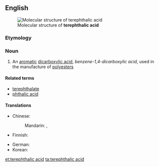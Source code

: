 ==English==
[[File:Terephthalsäure.svg|thumb|Molecular structure of '''terephthalic acid''']]
===Etymology===

{{blend|terebic|phthalic acid}}

===Noun===
{{wikipedia}}
{{en-noun|sg=[[terephthalic]] [[acid]]|-}}

# {{organic compound}} An [[aromatic]] [[dicarboxylic acid]], ''benzene-1,4-dicarboxylic acid'', used in the manufacture of [[polyester]]s

====Related terms====
*[[terephthalate]]
*[[phthalic acid]]

====Translations====
{{trans-top|Benzene-1,4-dicarboxylic acid}}
* Chinese: 
*: Mandarin: {{t|cmn|對苯二甲酸|sc=Hani}}, {{t|cmn|对苯二甲酸|tr=duìběn'èrjiǎsuān|sc=Hani}}
* Finnish: {{t-|fi|tereftaalihappo}}
{{trans-mid}}
* German: {{t+|de|Terephthalsäure|f}}
* Korean: {{t-|ko|테레프탈산|tr=terepeutalsan|sc=Hang}}
{{trans-bottom}}

[[et:terephthalic acid]]
[[ta:terephthalic acid]]